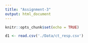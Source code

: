 ```yaml
---
title: "Assignment-3"
output: html_document
---
```


```r
knitr::opts_chunk$set(echo = TRUE)
```


```r
d1 <- read.csv('./Data/ct_resp.csv')
```

